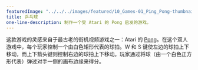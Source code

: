 ---
featuredImage: "../../../images/featured/10_Games-01_Ping_Pong-thumbnail.png"
title: 乒乓球
one-line-description: 制作一个受 Atari 的 Pong 启发的游戏。
---

这款游戏的灵感来自于最古老的街机视频游戏之一：Atari 的 <a href="https://en.wikipedia.org/wiki/Pong" target="_blank">Pong</a>。在这个双人游戏中，每个玩家控制一个由白色矩形代表的球拍。W 和 S 键使左边的球拍上下移动，而上下箭头键则控制右边的球拍上下移动。玩家通过将球（由一个白色正方形代表）弹过对手一侧的画布边缘来得分。
